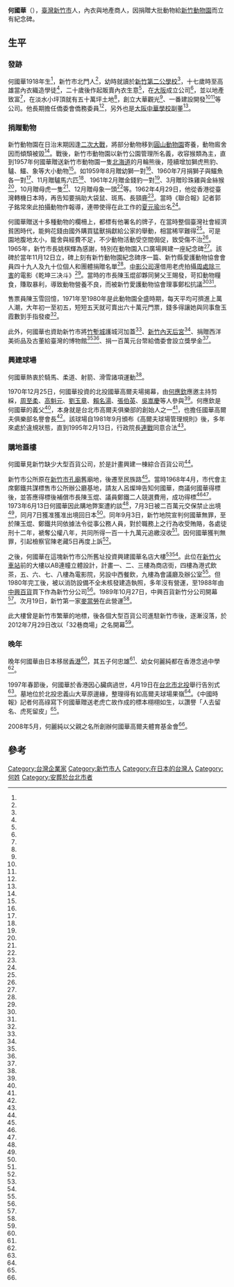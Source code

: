 {{Infobox Person
| name   =何國華
| nickname=
| image     =何國華先生贈送動物紀念碑.jpg
| image_size     = 
| caption  =何國華先生贈送動物紀念碑
| birth_date  = 1918年
| birth_place ={{TWN-JPN}}[[新竹廳|新竹廳]]
| death_date  ={{death year and age|1997|1918}}
| death_place ={{HKG}}
|alma_mater = 
| office = 
| term_start = 
| term_end = 
|parents=
| spouse = 
| children=
| 墓地=北投忠義山
}}
'''何國華'''（{{bd|1918年||1997年||}}），[[臺灣|臺灣]][[新竹市|新竹市]]人，內衣與地產商人，因捐贈大批動物給[[新竹動物園|新竹動物園]]而立有紀念碑。
==生平==

===發跡===
何國華1918年生<ref name="何高祿2"/>，新竹市北門人<ref name="1960-07-04"/>，幼時就讀於[[新竹市北區北門國民小學|新竹第二公學校]]<ref name="潘國正2"/>，十七歲時至高雄當內衣織造學徒<ref name="鄭明正"/>，二十歲後作起販賣內衣生意<ref name="鄭明正"/>，在[[大阪市|大阪]]成立公司<ref name="蔡政威"/>，並以地產致富<ref name="林松青1"/>，在淡水小坪頂就有五十萬坪土地<ref name="蔡政威"/>，創立大華觀光<ref name="1970-12-26"/>、一番建設開發<ref name="蔡政威"/><ref name="1978-11-11"/>等公司。他長期擔任僑委會僑務委員<ref name="何高祿2"/>，另外也是[[大阪中華學校|大阪中華學校]]副董<ref name="蔡政威"/>。

===捐贈動物===
新竹動物園在日治末期因逢[[二次大戰|二次大戰]]，將部分動物移到[[圓山動物園|圓山動物園]]寄養，動物廄舍因而傾頹被毀<ref name="林松青1"/>。戰後，新竹市動物園以新竹公園管理所名義，收容猴類為主，直到1957年何國華贈送新竹市動物園一隻[[北海道|北海道]]的月輪熊後，陸續增加獅虎熊豹、驢、鱷、象等大小動物<ref name="蔡昕穎、林麒瑋、吳思萍"/>。如1959年8月贈幼獅一對<ref name="1960-11-07"/>、1960年7月捐獅子與鱷魚各一對<ref name="1960-07-04"/>、11月贈驢馬六匹<ref name="1960-11-07"/>、1961年2月贈金錢豹一對<ref name="1961-02-28"/>、3月贈珍珠雞與金絲猴<ref name="1961-03-03"/>，10月贈母虎一隻<ref name="1966-04-01"/>、12月贈母象一頭<ref name="1961-12-11"/>等。1962年4月29日，他從香港從臺灣轉機日本時，再告知要捐助大袋鼠、斑馬、長頸鹿<ref name="1962-04-30"/>。當時《聯合報》記者郭子銘常來此拍攝動物作報導，連帶使得在此工作的[[夏元瑜|夏元瑜]]出名<ref name="夏元瑜"/>。

何國華贈送十多種動物的欄柵上，都標有他署名的牌子，在當時整個臺灣社會經濟貧困時代，能夠花錢由國外購買猛獸捐獻給公家的舉動，相當稀罕難得<ref name="何高祿2"/>。可是園地腹地太小，籠舍與經費不足，不少動物活動受空間侷促，致受傷不治<ref name="林家琛"/>。1965年，新竹市長姚棋輝為感謝，特別在動物園入口廣場興建一座紀念碑<ref name="何高祿2"/>。該碑於當年11月12日立，碑上刻有新竹動物園紀念碑序一篇、新竹縣愛護動物協會會員四十九人及九十位個人和團體捐贈名單<ref name="潘國正1"/>。[[中影公司|中影公司]]還借用老虎拍攝[[周處除三害|周處除三害]]的電影《乾坤三决斗》<ref name="1968-09-29"/>。當時的市長陳玉焜卻夥同舅父王賜發，苛扣動物糧食，賺取暴利，導致動物營養不良，而被新竹愛護動物協會理事鄭松抗議<ref name="何凡"/><ref name="1969-07-08"/>。

售票員陳玉雪回憶，1971年至1980年是此動物園全盛時期，每天平均可擠進上萬人潮，大年初一至初五，短短五天就可賣出六十萬元門票，錢多得讓她與同事詹玉霞數到手指發痠<ref name="廖淑惠"/>。

此外，何國華也資助新竹市將[[竹塹城|竹塹城]]護城河加蓋<ref name="林松青3"/>、[[新竹內天后宮|新竹內天后宮]]<ref name="羅際鴻"/>、捐贈西洋美術品及古董給臺灣的博物館<ref name="蔡政威"/><ref name="1978-12-06"/>、捐一百萬元台幣給僑委會設立獎學金<ref name="蔡政威"/>。

===興建球場===
何國華熱衷於騎馬、柔道、射箭、滑雪諸項運動<ref name="鄭明正"/>。

1970年12月25日，何國華投資的北投國華高爾夫場揭幕，由[[何應欽|何應欽]]應邀主持剪綵，[[周至柔|周至柔]]、[[高魁元|高魁元]]、[[劉玉章|劉玉章]]、[[賴名湯|賴名湯]]、[[張伯英|張伯英]]、[[吳嵩慶|吳嵩慶]]等人參與<ref name="1970-12-26"/>。何應欽是何國華的義父<ref name="潘國正3"/>，本身就是台北市高爾夫俱樂部的創始人之一<ref name="宋梅冬"/>，也擔任國華高爾夫俱樂部名譽會長<ref name="1972-10-16"/>。該球場自1981年9月頒布《高爾夫球場管理規則》後，多年來處於違規狀態，直到1995年2月13日，行政院長[[連戰|連戰]]同意合法<ref name="蘇秀慧"/>。
===購地蓋樓===
何國華見新竹缺少大型百貨公司，於是計畫興建一棟綜合百貨公司<ref name="何高祿2"/>。

新竹市公所原在[[新竹市孔廟|新竹市孔廟]]舊廟地，後遷至民族路<ref name="潘國正4"/>。當時1968年4月，市代會主席鄭鐵共謀標售市公所辦公廳基地，請友人呂燦坤告知何國華，商議何國華得標後，並答應得標後補償市長陳玉焜、議員鄭鐵二人競選費用，成功得標<ref name="1973-07-06"/><ref name="1973-09-04"/>。1973年6月13日何國華因此購地弊案遭約談<ref name="1973-06-14"/>，7月3日被二百萬元交保禁止出境<ref name="1973-07-04"/>，同月7日獲准獲准出境回日本<ref name="1973-07-08"/>。同年9月3日，新竹地院宣判何國華無罪，至於陳玉焜、鄭鐵共同依據法令從事公務人員，對於職務上之行為收受賄賂，各處徒刑十二年，褫奪公權八年，共同所得一百一十九萬元追繳沒收<ref name="1973-09-04"/>。因何國華獲判無罪，引起檢察官陳老藏5日再度上訴<ref name="1973-09-06"/>。

之後，何國華在這塊新竹市公所舊址投資興建國華名店大樓<ref name="蔡政威"/><ref name="林松青2"/>。此位在[[新竹火車站|新竹火車站]]前的大樓以AB連幢立體設計，計畫一、二、三樓為商店街，四樓為港式飲茶，五、六、七、八樓為電影院，另設中西餐飲，九樓為會議廳及辦公室<ref name="1978-11-11"/>。但1980年完工後，被以消防設備不全未核發建造執照，多年沒有營運，至1988年由[[中興百貨|中興百貨]]買下作為新竹分公司<ref name="林松青2"/>。1989年10月27日，中興百貨新竹分公司開幕<ref name="1989-10-27"/>。次月19日，新竹第一家[[麥當勞|麥當勞]]在此營運<ref name="張柏東"/>。

此大樓曾是新竹市繁華的地標，後各個大型百貨公司進駐新竹市後，逐漸沒落，於2012年7月29日改以「32巷商場」之名開幕<ref name="李青霖"/>。

===晚年===

晚年何國華由日本移居[[香港|香港]]<ref name="何高祿2"/>，其五子何忠雄<ref name="曹敏吉"/>、幼女何麗純都在香港念過中學<ref name="簡永祥1"/>。

1997年春節後，何國華於香港因心臟病過世，4月19日在[[台北市|台北市]][[北投|北投]]舉行告別式<ref name="何高祿2"/>。墓地位於北投忠義山大草原邊緣，整理得有如高爾夫球場果嶺<ref name="張世杰"/>。《中國時報》記者何高祿寫下何國華贈送老虎亡故作成的標本栩栩如生，以讚譽「人去留名、虎死留皮」<ref name="何高祿2"/>。

2008年5月，何麗純以父親之名所創辦何國華高爾夫體育基金會<ref name="簡永祥2"/>。

==參考==
{{portal box|人物|臺灣}}
{{Reflist|35em|refs =
<ref name="簡永祥1">{{Cite news|url=|title=何麗純 華人第一 LPGA女教練|author=簡永祥|language=zh-tw|newspaper=《經濟日報》|date=2004-09-24|accessdate=}}</ref>

<ref name="簡永祥2">{{Cite news|url=|title=何國華基金會 推廣特奧高爾夫|author=簡永祥|language=zh-tw|newspaper=《經濟日報》|date=2008-05-23|accessdate=}}</ref>

<ref name="宋梅冬">{{Cite news|url=|title=高爾夫球場十九處 設備會費有高低 周未假日何處去? 碧野晴空揮高桿!|author=宋梅冬|language=zh-tw|newspaper=《經濟日報》|date=1980-01-02|accessdate=}}</ref>

<ref name="1972-10-16">{{Cite news|url=|title=國慶杯高球賽 各組成績揭曉|author=|language=zh-tw|newspaper=《聯合報》|date=1972-10-16|accessdate=}}</ref>

<ref name="何凡">{{Cite news|url=|title=玻璃墊上 欺負啞巴畜牲|author=何凡|language=zh-tw|newspaper=《聯合報》|date=1969-07-09|accessdate=}}</ref>

<ref name="1969-07-08">{{Cite news|url=|title=新竹動物園傳弊案 市長揩油有術 廢肉身價百倍 鄭松提檢擧檢處昨受理|author=|language=zh-tw|newspaper=《臺灣民聲日報》|date=1969-07-08|accessdate=}}</ref>

<ref name="1960-11-07">{{Cite news|url=|title=新竹動物園 將添花斑馬|author=|language=zh-tw|newspaper=《臺灣民聲日報》|date=1960-11-07|accessdate=}}</ref>

<ref name="1962-04-30">{{Cite news|url=|title=竹市動物園 將添一批珍客|author=|language=zh-tw|newspaper=《臺灣民聲日報》|date=1962-04-30|accessdate=}}</ref>

<ref name="1960-07-04">{{Cite news|url=|title=新竹公園將添佳客 日橋何國華購贈獅子鱷魚各一對|author=|language=zh-tw|newspaper=《臺灣民聲日報》|date=1960-07-04|accessdate=}}</ref>

<ref name="1961-12-11">{{Cite news|url=|title=新竹動物園增添大象|author=|language=zh-tw|newspaper=《臺灣民聲日報》|date=1961-12-11|accessdate=}}</ref>

<ref name="1961-02-28">{{Cite news|url=|title=竹市動物園又增添新客 何國華贈金錢豹供遊覽客欣賞|author=|language=zh-tw|newspaper=《臺灣民聲日報》|date=1961-02-28|accessdate=}}</ref>

<ref name="1961-03-03">{{Cite news|url=|title=竹市動物園又增添新容 遊客接踵而至 |author=|language=zh-tw|newspaper=《臺灣民聲日報》|date=1961-03-03|accessdate=}}</ref>

<ref name="張世杰">{{Cite news|url=https://udn.com/news/story/7323/4643657|title=相揪來壯遊！ 貴子坑忠義山步道健行明起報|author=張世杰|language=zh-tw|newspaper=《聯合報》|date=2020-06-18|accessdate=2020-07-09|archive-date=2020-07-12|archive-url=https://web.archive.org/web/20200712222437/https://udn.com/news/story/7323/4643657|dead-url=no}}</ref>

<ref name="1973-09-04">{{Cite news|url=|title=新竹售地弊案宣判 陳玉焜和鄭鐵 各判刑十二年|author=|language=zh-tw|newspaper=《聯合報》|date=1973-09-04|accessdate=}}</ref>

<ref name="廖淑惠">{{Cite news|url=|title=市立動物園開國元老 對園內紀事如數家珍 陳玉雪、詹玉霞 告別售票生涯|author=廖淑惠|language=zh-tw|newspaper=《聯合報》|date=2001-01-03|accessdate=}}</ref>

<ref name="1968-09-29">{{Cite news|url=|title=中影今在新竹 攝取打虎鏡頭|author=|language=zh-tw|newspaper=《聯合報》|date=1968-09-29|accessdate=}}</ref>

<ref name="夏元瑜">{{Cite news|url=|title=懷念郭子銘先生|author=[[夏元瑜|夏元瑜]]|language=zh-tw|newspaper=《聯合報》|date=1970-10-14|accessdate=}}</ref>

<ref name="蘇秀慧">{{Cite news|url=|title=《現代生活》 整頓高球場 政院依法出招 同意九家老球場開放使用 十九家新球場須限期改善|author=蘇秀慧|language=zh-tw|newspaper=《民生報》|date=1995-02-14|accessdate=}}</ref>

<ref name="林松青1">{{Cite news|url=|title=《新竹市》:新竹市動物園 你捐他贈送成堆|author=林松青|language=zh-tw|newspaper=《聯合報》|date=1993-06-06|accessdate=}}</ref>

<ref name="林松青2">{{Cite news|url=|title=新竹國華大樓‧易主 中興百貨將進軍風城|author=林松青|language=zh-tw|newspaper=《民生報》|date=1988-05-21|accessdate=}}</ref>

<ref name="林松青3">{{Cite news|url=|title=何國華願捐經費 助竹市加蓋東門大溝|author=林松青|language=zh-tw|newspaper=《民生報》|date=1987-03-08|accessdate=}}</ref>

<ref name="1966-04-01">{{Cite news|url=|title=新竹老虎臨盆 將予開刀接生 蔡清枝僕僕風塵|author=|language=zh-tw|newspaper=《聯合報》|date=1966-04-01|accessdate=}}</ref>

<ref name="1973-06-14">{{Cite news|url=|title=新竹售地弊案 昨約談何國華|author=|language=zh-tw|newspaper=《聯合報》|date=1973-06-14|accessdate=}}</ref>

<ref name="1973-07-04">{{Cite news|url=|title=新竹售地弊嫌案 牽涉華僑何國華 否認行賄‧押標金借給鄭鐵 昨以二百萬元交保禁止出境|author=|language=zh-tw|newspaper=《聯合報》|date=1973-07-04|accessdate=}}</ref>

<ref name="1973-07-06">{{Cite news|url=|title=涉嫌標售市地勾結圖利 陳玉焜鄭鐵何國華起訴|author=|language=zh-tw|newspaper=《聯合報》|date=1973-07-06|accessdate=}}</ref>

<ref name="1973-07-08">{{Cite news|url=|title=涉及新竹售地案起訴 追加百萬保證金 何國華獲准出境|author=|language=zh-tw|newspaper=《聯合報》|date=1973-07-08|accessdate=}}</ref>

<ref name="1973-09-06">{{Cite news|url=|title=新竹售地弊案 檢察官提上訴|author=|language=zh-tw|newspaper=《聯合報》|date=1973-09-06|accessdate=}}</ref>

<ref name="蔡政威">{{Cite news|url=|title=愛鄉心切 愛國情殷 何國華回國發展建築業 他是西方藝術品收藏家 三千多件名作願捐給國家|author=蔡政威|language=zh-tw|newspaper=《民生報》|date=1978-11-24|accessdate=}}</ref>

<ref name="1978-12-06">{{Cite news|url=|title=旅日華僑何國華 損贈古董三千件|author=|language=zh-tw|newspaper=《聯合報》|date=|accessdate=}}</ref>

<ref name="鄭明正">{{Cite news|url=|title=僑商在海外 何國華喜收藏古董 願意捐獻給國家設西洋博物館|author=鄭明正|language=zh-tw|newspaper=《經濟日報》|date=1978-12-09|accessdate=}}</ref>

<ref name="曹敏吉">{{Cite news|url=|title=九年在外求學 又擁有美國居留權 志願兵何忠雄 終成好漢 原可不必服役 如今慶幸未錯過磨練機會|author=曹敏吉|language=zh-tw|newspaper=《聯合報》|date=1990-08-13|accessdate=}}</ref>

<ref name="林家琛">{{Cite news|url=|title=「在位最久」園長 卸任前夕難掩不捨之情 蘇金城 慨談竹市動物園興衰|author=林家琛|language=zh-tw|newspaper=《聯合報》|date=2000-02-16|accessdate=}}</ref>

<ref name="潘國正1">{{Cite news|url=|title=古砲石獅碑文動物園古物多 市立文化中心委請專家清查統計有十三件|author=潘國正|language=zh-tw|newspaper=《中國時報》|date=1999-08-14|accessdate=}}</ref>

<ref name="潘國正2">{{Cite news|url=|title=洪玉堂紀念碑橫倒在地 其女有意攜回保管 北門國小稱將妥善保存|author=潘國正|language=zh-tw|newspaper=《中國時報》|date=1999-08-08|accessdate=}}</ref>

<ref name="潘國正3">{{Cite news|url=|title=日據時代照相要登記名字 桃太郎防間諜立嚴法 耆老話歷史無限感|author=潘國正|language=zh-tw|newspaper=《中國時報》|date=1998-04-03|accessdate=}}</ref>

<ref name="潘國正4">{{Cite news|url=|title=孔廟風城文教單位發祥地|author=潘國正|language=zh-tw|newspaper=《中國時報》|date=1995-07-05|accessdate=}}</ref>

<ref name="蔡昕穎、林麒瑋、吳思萍">{{Cite news|url=|title=被遺忘的80歲竹市動物園 臉書暴紅|author=蔡昕穎、林麒瑋、吳思萍|language=zh-tw|newspaper=《聯合報》|date=2015-03-13|accessdate=}}</ref>

<ref name="羅際鴻">{{Cite news|url=|title=古聖先賢文墨幾經浩劫仍完整存留 內天后宮壁書畫 刻印歷史|author=羅際鴻|language=zh-tw|newspaper=《中國時報》|date=2002-05-09|accessdate=}}</ref>

<ref name="何高祿2">{{Cite news|url=|title=曾經為新竹市立動物園全力催生的旅日華僑何國華日前過世|author=何高祿|language=zh-tw|newspaper=《中國時報》|date=1997-04-19|accessdate=}}</ref>

<ref name="1978-11-11">{{Cite news|url=|title=新竹國華名店大樓 近日推出 設計新穎﹕一樓挑空為八米噴泉大道|author=|language=zh-tw|newspaper=《經濟日報》|date=1978-11-11|accessdate=}}</ref>

<ref name="1989-10-27">{{Cite news|url=|title=新竹中興 今天開幕 遠東拒敵 招式盡出|author=|language=zh-tw|newspaper=《民生報》|date=1989-10-27|accessdate=}}</ref>

<ref name="李青霖">{{Cite news|url=|title=周日撒紅包 吃好料 三十二巷商場 打造新熱點|author=李青霖|language=zh-tw|newspaper=《聯合報》|date=2012-07-28|accessdate=}}</ref>

<ref name="張柏東">{{Cite news|url=|title=麥當勞「看上」新竹|author=張柏東|language=zh-tw|newspaper=《經濟日報》|date=1989-11-18|accessdate=}}</ref>


<ref name="1970-12-26">{{Cite news|url=|title=國華高爾夫俱樂部揭幕|author=|language=zh-tw|newspaper=《經濟日報》|date=1970-12-26|accessdate=}}</ref>
}}

[[Category:台灣企業家|Category:台灣企業家]]
[[Category:新竹市人|Category:新竹市人]]
[[Category:在日本的台灣人|Category:在日本的台灣人]]
[[Category:何姓|Category:何姓]]
[[Category:安葬於台北市者|Category:安葬於台北市者]]
